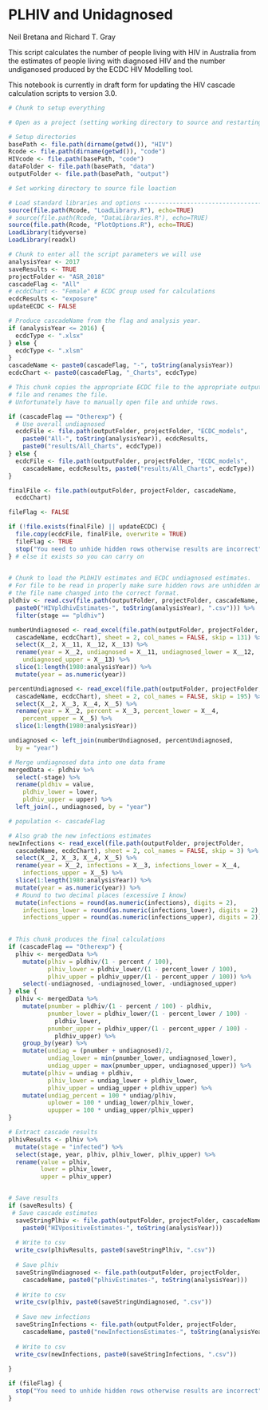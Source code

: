 PLHIV and Unidagnosed
=====================

Neil Bretana and Richard T. Gray

This script calculates the number of people living with HIV in
Australia from the estimates of people living with diagnosed HIV and
the number undiganosed produced by the ECDC HIV Modelling tool. 

This notebook is currently in draft form for updating the HIV cascade 
calculation scripts to version 3.0.

```r
# Chunk to setup everything

# Open as a project (setting working directory to source and restarting R)

# Setup directories
basePath <- file.path(dirname(getwd()), "HIV")
Rcode <- file.path(dirname(getwd()), "code") 
HIVcode <- file.path(basePath, "code") 
dataFolder <- file.path(basePath, "data")
outputFolder <- file.path(basePath, "output")

# Set working directory to source file loaction

# Load standard libraries and options ----------------------------------
source(file.path(Rcode, "LoadLibrary.R"), echo=TRUE)
# source(file.path(Rcode, "DataLibraries.R"), echo=TRUE)
source(file.path(Rcode, "PlotOptions.R"), echo=TRUE)
LoadLibrary(tidyverse)
LoadLibrary(readxl)

```

```r
# Chunk to enter all the script parameters we will use
analysisYear <- 2017
saveResults <- TRUE 
projectFolder <- "ASR_2018"
cascadeFlag <- "All"
# ecdcChart <- "Female" # ECDC group used for calculations
ecdcResults <- "exposure"
updateECDC <- FALSE

# Produce cascadeName from the flag and analysis year. 
if (analysisYear <= 2016) {
  ecdcType <- ".xlsx" 
} else {
  ecdcType <- ".xlsm"
}
cascadeName <- paste0(cascadeFlag, "-", toString(analysisYear))
ecdcChart <- paste0(cascadeFlag, "_Charts", ecdcType)

```

```r
# This chunk copies the appropriate ECDC file to the appropriate output 
# file and renames the file.
# Unfortunately have to manually open file and unhide rows. 

if (cascadeFlag == "Otherexp") {
  # Use overall undiagnosed
  ecdcFile <- file.path(outputFolder, projectFolder, "ECDC_models",
    paste0("All-", toString(analysisYear)), ecdcResults,
    paste0("results/All_Charts", ecdcType))
} else {
  ecdcFile <- file.path(outputFolder, projectFolder, "ECDC_models",
    cascadeName, ecdcResults, paste0("results/All_Charts", ecdcType))
}

finalFile <- file.path(outputFolder, projectFolder, cascadeName,
  ecdcChart)

fileFlag <- FALSE

if (!file.exists(finalFile) || updateECDC) {
  file.copy(ecdcFile, finalFile, overwrite = TRUE)
  fileFlag <- TRUE
  stop("You need to unhide hidden rows otherwise results are incorrect")
} # else it exists so you can carry on
  
```


```r
# Chunk to load the PLDHIV estimates and ECDC undiagnosed estimates. 
# For file to be read in properly make sure hidden rows are unhidden and
# the file name changed into the correct format. 
pldhiv <- read.csv(file.path(outputFolder, projectFolder, cascadeName, 
  paste0("HIVpldhivEstimates-", toString(analysisYear), ".csv"))) %>%
  filter(stage == "pldhiv")

numberUndiagnosed <- read_excel(file.path(outputFolder, projectFolder, 
  cascadeName, ecdcChart), sheet = 2, col_names = FALSE, skip = 131) %>%
  select(X__2, X__11, X__12, X__13) %>%
  rename(year = X__2, undiagnosed = X__11, undiagnosed_lower = X__12,
    undiagnosed_upper = X__13) %>%
  slice(1:length(1980:analysisYear)) %>%
  mutate(year = as.numeric(year))

percentUndiagnosed <- read_excel(file.path(outputFolder, projectFolder, 
  cascadeName, ecdcChart), sheet = 2, col_names = FALSE, skip = 195) %>%
  select(X__2, X__3, X__4, X__5) %>%
  rename(year = X__2, percent = X__3, percent_lower = X__4,
    percent_upper = X__5) %>%
  slice(1:length(1980:analysisYear))

undiagnosed <- left_join(numberUndiagnosed, percentUndiagnosed, 
  by = "year")

# Merge undiagnosed data into one data frame
mergedData <- pldhiv %>%
  select(-stage) %>%
  rename(pldhiv = value,
    pldhiv_lower = lower,
    pldhiv_upper = upper) %>%
  left_join(., undiagnosed, by = "year")

# population <- cascadeFlag

# Also grab the new infections estimates
newInfections <- read_excel(file.path(outputFolder, projectFolder, 
  cascadeName, ecdcChart), sheet = 2, col_names = FALSE, skip = 3) %>%
  select(X__2, X__3, X__4, X__5) %>%
  rename(year = X__2, infections = X__3, infections_lower = X__4,
    infections_upper = X__5) %>%
  slice(1:length(1980:analysisYear)) %>%
  mutate(year = as.numeric(year)) %>%
  # Round to two decimal places (excessive I know)
  mutate(infections = round(as.numeric(infections), digits = 2),
    infections_lower = round(as.numeric(infections_lower), digits = 2),
    infections_upper = round(as.numeric(infections_upper), digits = 2))
 
```


```r
# This chunk produces the final calculations
if (cascadeFlag == "Otherexp") {
  plhiv <- mergedData %>%
    mutate(plhiv = pldhiv/(1 - percent / 100),
           plhiv_lower = pldhiv_lower/(1 - percent_lower / 100),
           plhiv_upper = pldhiv_upper/(1 - percent_upper / 100)) %>%
    select(-undiagnosed, -undiagnosed_lower, -undiagnosed_upper)
} else {
  plhiv <- mergedData %>%
    mutate(pnumber = pldhiv/(1 - percent / 100) - pldhiv,
           pnumber_lower = pldhiv_lower/(1 - percent_lower / 100) -
             pldhiv_lower,
           pnumber_upper = pldhiv_upper/(1 - percent_upper / 100) -
             pldhiv_upper) %>%
    group_by(year) %>%
    mutate(undiag = (pnumber + undiagnosed)/2,
           undiag_lower = min(pnumber_lower, undiagnosed_lower),
           undiag_upper = max(pnumber_upper, undiagnosed_upper)) %>%
    mutate(plhiv = undiag + pldhiv,
           plhiv_lower = undiag_lower + pldhiv_lower,
           plhiv_upper = undiag_upper + pldhiv_upper) %>%
    mutate(undiag_percent = 100 * undiag/plhiv,
           uplower = 100 * undiag_lower/plhiv_lower,
           upupper = 100 * undiag_upper/plhiv_upper) 
}

# Extract cascade results
plhivResults <- plhiv %>% 
  mutate(stage = "infected") %>%
  select(stage, year, plhiv, plhiv_lower, plhiv_upper) %>%
  rename(value = plhiv,
         lower = plhiv_lower,
         upper = plhiv_upper)


# Save results
if (saveResults) {
 # Save cascade estimates
  saveStringPlhiv <- file.path(outputFolder, projectFolder, cascadeName, 
    paste0("HIVpositiveEstimates-", toString(analysisYear)))
  
  # Write to csv
  write_csv(plhivResults, paste0(saveStringPlhiv, ".csv")) 
  
  # Save plhiv
  saveStringUndiagnosed <- file.path(outputFolder, projectFolder, 
    cascadeName, paste0("plhivEstimates-", toString(analysisYear)))
  
  # Write to csv
  write_csv(plhiv, paste0(saveStringUndiagnosed, ".csv"))
  
  # Save new infections
  saveStringInfections <- file.path(outputFolder, projectFolder, 
    cascadeName, paste0("newInfectionsEstimates-", toString(analysisYear)))
  
  # Write to csv
  write_csv(newInfections, paste0(saveStringInfections, ".csv"))
  
}

if (fileFlag) {
  stop("You need to unhide hidden rows otherwise results are incorrect")
} 
```

